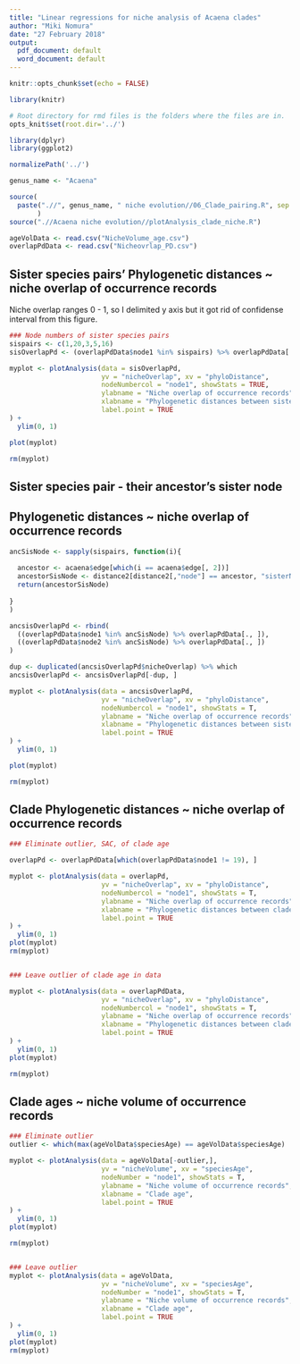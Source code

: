 ```yaml
---
title: "Linear regressions for niche analysis of Acaena clades"
author: "Miki Nomura"
date: "27 February 2018"
output:
  pdf_document: default
  word_document: default
---
```

```r
knitr::opts_chunk$set(echo = FALSE)

library(knitr)

# Root directory for rmd files is the folders where the files are in. 
opts_knit$set(root.dir='../')
```

```r

library(dplyr)
library(ggplot2)

normalizePath('../')

genus_name <- "Acaena"

source(
  paste(".//", genus_name, " niche evolution//06_Clade_pairing.R", sep = "")
       )
source(".//Acaena niche evolution//plotAnalysis_clade_niche.R")

ageVolData <- read.csv("NicheVolume_age.csv")
overlapPdData <- read.csv("Nicheovrlap_PD.csv")

```

## Sister species pairs' Phylogenetic distances ~ niche overlap of occurrence records
Niche overlap ranges 0 - 1, so I delimited y axis but it got rid of confidense interval from this figure.
```r
### Node numbers of sister species pairs
sispairs <- c(1,20,3,5,16)
sisOverlapPd <- (overlapPdData$node1 %in% sispairs) %>% overlapPdData[., ]

myplot <- plotAnalysis(data = sisOverlapPd, 
                       yv = "nicheOverlap", xv = "phyloDistance", 
                       nodeNumbercol = "node1", showStats = TRUE,
                       ylabname = "Niche overlap of occurrence records", 
                       xlabname = "Phylogenetic distances between sister species pairs",
                       label.point = TRUE
) +
  ylim(0, 1)

plot(myplot)

rm(myplot)

```

## Sister species pair - their ancestor's sister node
## Phylogenetic distances ~ niche overlap of occurrence records

```r

ancSisNode <- sapply(sispairs, function(i){
  
  ancestor <- acaena$edge[which(i == acaena$edge[, 2])]
  ancestorSisNode <- distance2[distance2[,"node"] == ancestor, "sisterNode"]
  return(ancestorSisNode)
  
}
)

ancsisOverlapPd <- rbind(
  ((overlapPdData$node1 %in% ancSisNode) %>% overlapPdData[., ]),
  ((overlapPdData$node2 %in% ancSisNode) %>% overlapPdData[., ])
)

dup <- duplicated(ancsisOverlapPd$nicheOverlap) %>% which
ancsisOverlapPd <- ancsisOverlapPd[-dup, ]

myplot <- plotAnalysis(data = ancsisOverlapPd,
                       yv = "nicheOverlap", xv = "phyloDistance", 
                       nodeNumbercol = "node1", showStats = T,
                       ylabname = "Niche overlap of occurrence records", 
                       xlabname = "Phylogenetic distances between sister species pairs",
                       label.point = TRUE
) +
  ylim(0, 1)

plot(myplot)

rm(myplot)

```


## Clade Phylogenetic distances ~ niche overlap of occurrence records
```r
### Eliminate outlier, SAC, of clade age

overlapPd <- overlapPdData[which(overlapPdData$node1 != 19), ]

myplot <- plotAnalysis(data = overlapPd,
                       yv = "nicheOverlap", xv = "phyloDistance", 
                       nodeNumbercol = "node1", showStats = T,
                       ylabname = "Niche overlap of occurrence records",
                       xlabname = "Phylogenetic distances between clades",
                       label.point = TRUE
) +
  ylim(0, 1)
plot(myplot)
rm(myplot)


### Leave outlier of clade age in data

myplot <- plotAnalysis(data = overlapPdData, 
                       yv = "nicheOverlap", xv = "phyloDistance",
                       nodeNumbercol = "node1", showStats = T,
                       ylabname = "Niche overlap of occurrence records", 
                       xlabname = "Phylogenetic distances between clades",
                       label.point = TRUE
) +
  ylim(0, 1)
plot(myplot)

rm(myplot)
```

## Clade ages ~ niche volume of occurrence records

```r

### Eliminate outlier
outlier <- which(max(ageVolData$speciesAge) == ageVolData$speciesAge)

myplot <- plotAnalysis(data = ageVolData[-outlier,],
                       yv = "nicheVolume", xv = "speciesAge", 
                       nodeNumber = "node1", showStats = T,
                       ylabname = "Niche volume of occurrence records",
                       xlabname = "Clade age",
                       label.point = TRUE
) +
  ylim(0, 1)
plot(myplot)

rm(myplot)


### Leave outlier
myplot <- plotAnalysis(data = ageVolData,
                       yv = "nicheVolume", xv = "speciesAge", 
                       nodeNumber = "node1", showStats = T,
                       ylabname = "Niche volume of occurrence records",
                       xlabname = "Clade age",
                       label.point = TRUE
) +
  ylim(0, 1)
plot(myplot)
rm(myplot)
```

